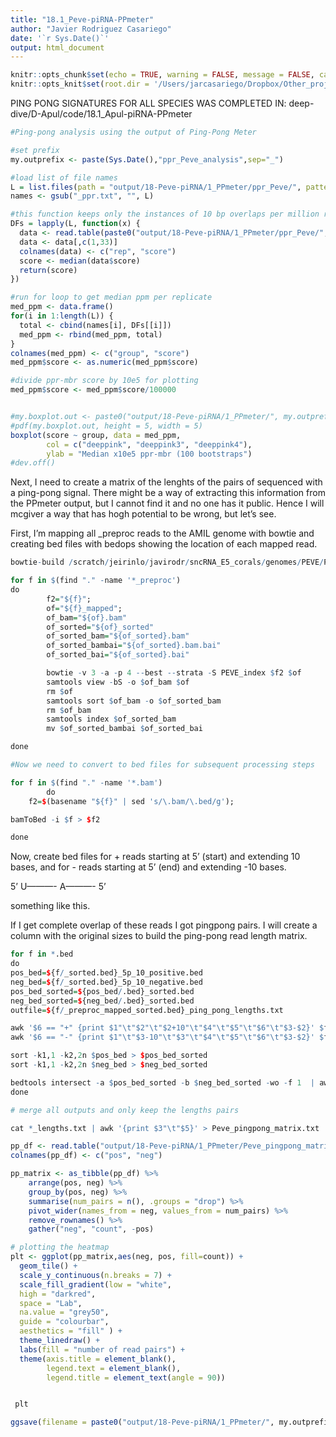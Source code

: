 ```yaml
---
title: "18.1_Peve-piRNA-PPmeter"
author: "Javier Rodriguez Casariego"
date: '`r Sys.Date()`'
output: html_document
---
```


```r
knitr::opts_chunk$set(echo = TRUE, warning = FALSE, message = FALSE, cache = TRUE)
knitr::opts_knit$set(root.dir = '/Users/jarcasariego/Dropbox/Other_projects/E5_work/deep-dive/E-Peve/')
```

PING PONG SIGNATURES FOR ALL SPECIES WAS COMPLETED IN: deep-dive/D-Apul/code/18.1_Apul-piRNA-PPmeter

```r
#Ping-pong analysis using the output of Ping-Pong Meter

#set prefix
my.outprefix <- paste(Sys.Date(),"ppr_Peve_analysis",sep="_")

#load list of file names
L = list.files(path = "output/18-Peve-piRNA/1_PPmeter/ppr_Peve/", pattern=".txt", recursive = T)
names <- gsub("_ppr.txt", "", L)

#this function keeps only the instances of 10 bp overlaps per million read pairs
DFs = lapply(L, function(x) {
  data <- read.table(paste0("output/18-Peve-piRNA/1_PPmeter/ppr_Peve/", x), skip = 2, nrows = 100)
  data <- data[,c(1,33)]
  colnames(data) <- c("rep", "score")
  score <- median(data$score)
  return(score)
})

#run for loop to get median ppm per replicate
med_ppm <- data.frame()
for(i in 1:length(L)) {
  total <- cbind(names[i], DFs[[i]])
  med_ppm <- rbind(med_ppm, total)
}
colnames(med_ppm) <- c("group", "score")
med_ppm$score <- as.numeric(med_ppm$score)

#divide ppr-mbr score by 10e5 for plotting
med_ppm$score <- med_ppm$score/100000


#my.boxplot.out <- paste0("output/18-Peve-piRNA/1_PPmeter/", my.outprefix,"_PP_Percentages.pdf")
#pdf(my.boxplot.out, height = 5, width = 5)
boxplot(score ~ group, data = med_ppm, 
        col = c("deeppink", "deeppink3", "deeppink4"),
        ylab = "Median x10e5 ppr-mbr (100 bootstraps")
#dev.off()
```
Next, I need to create a matrix of the lenghts of the pairs of sequenced with a ping-pong signal. There might be a way of extracting this information from the PPmeter output, but I cannot find it and no one has it public. Hence I will mcgiver a way that has hogh potential to be wrong, but let's see.

First, I'm mapping all _preproc reads to the AMIL genome with bowtie and creating bed files with bedops showing the location of each mapped read. 

```r

bowtie-build /scratch/jeirinlo/javirodr/sncRNA_E5_corals/genomes/PEVE/Porites_evermanni_v1.fa PEVE_index

for f in $(find "." -name '*_preproc')
do
        f2="${f}";
        of="${f}_mapped";
        of_bam="${of}.bam"
        of_sorted="${of}_sorted"
        of_sorted_bam="${of_sorted}.bam"
        of_sorted_bambai="${of_sorted}.bam.bai"
        of_sorted_bai="${of_sorted}.bai"

        bowtie -v 3 -a -p 4 --best --strata -S PEVE_index $f2 $of
        samtools view -bS -o $of_bam $of
        rm $of
        samtools sort $of_bam -o $of_sorted_bam
        rm $of_bam
        samtools index $of_sorted_bam
        mv $of_sorted_bambai $of_sorted_bai

done

#Now we need to convert to bed files for subsequent processing steps

for f in $(find "." -name '*.bam')
        do
    f2=$(basename "${f}" | sed 's/\.bam/\.bed/g');

bamToBed -i $f > $f2

done

```

Now, create bed files for + reads starting at 5' (start) and extending 10 bases, and for - reads starting at 5' (end) and extending -10 bases.
 
 5' U----------
    A---------- 5'

something like this.

If I get complete overlap of these reads I got pingpong pairs. 
I will create a column with the original sizes to build the ping-pong read length matrix.

```r

for f in *.bed
do
pos_bed=${f/_sorted.bed}_5p_10_positive.bed
neg_bed=${f/_sorted.bed}_5p_10_negative.bed
pos_bed_sorted=${pos_bed/.bed}_sorted.bed
neg_bed_sorted=${neg_bed/.bed}_sorted.bed
outfile=${f/_preproc_mapped_sorted.bed}_ping_pong_lengths.txt

awk '$6 == "+" {print $1"\t"$2"\t"$2+10"\t"$4"\t"$5"\t"$6"\t"$3-$2}' $f > $pos_bed
awk '$6 == "-" {print $1"\t"$3-10"\t"$3"\t"$4"\t"$5"\t"$6"\t"$3-$2}' $f > $neg_bed

sort -k1,1 -k2,2n $pos_bed > $pos_bed_sorted
sort -k1,1 -k2,2n $neg_bed > $neg_bed_sorted

bedtools intersect -a $pos_bed_sorted -b $neg_bed_sorted -wo -f 1  | awk 'BEGIN { OFS = "\t" } { print $1, $4, $7, $11, $14 }' > $outfile
done

# merge all outputs and only keep the lengths pairs

cat *_lengths.txt | awk '{print $3"\t"$5}' > Peve_pingpong_matrix.txt

```

```r

pp_df <- read.table("output/18-Peve-piRNA/1_PPmeter/Peve_pingpong_matrix.txt", header = F)
colnames(pp_df) <- c("pos", "neg")

pp_matrix <- as_tibble(pp_df) %>% 
    arrange(pos, neg) %>% 
    group_by(pos, neg) %>% 
    summarise(num_pairs = n(), .groups = "drop") %>% 
    pivot_wider(names_from = neg, values_from = num_pairs) %>% 
    remove_rownames() %>%
    gather("neg", "count", -pos)

# plotting the heatmap
plt <- ggplot(pp_matrix,aes(neg, pos, fill=count)) + 
  geom_tile() + 
  scale_y_continuous(n.breaks = 7) +
  scale_fill_gradient(low = "white",
  high = "darkred",
  space = "Lab",
  na.value = "grey50",
  guide = "colourbar",
  aesthetics = "fill" ) + 
  theme_linedraw() +
  labs(fill = "number of read pairs") +
  theme(axis.title = element_blank(),
        legend.text = element_blank(),
        legend.title = element_text(angle = 90))


 plt

ggsave(filename = paste0("output/18-Peve-piRNA/1_PPmeter/", my.outprefix,"piRNA_pp_pair_heat.png"), plt, width = 6, height = 5)
```

